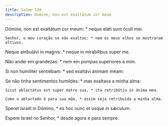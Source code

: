 ```yaml
---
title: Salmo 130
description: Domine, non est exaltatum cor meum
---
```


<div class="side-by-side not-content">

Dómine, non est exaltátum cor meum: * neque eláti sunt óculi mei.

    Senhor, o meu coração se não exaltou: * nem os meus olhos se mostraram
    altivos.

Neque ambulávi in magnis: * neque in mirabílibus super me.

Não andei em grandezas: * nem em pompas superiores a mim.

Si non humíliter sentiébam: * sed exaltávi ánimam meam:

Se não tinha sentimentos humildes: * mas exaltava a minha alma:

    Sicut ablactátus est super matre sua, * ita retribútio in ánima mea.

    Como o ablactado é para sua mãe, * assim seja retribuída a minha alma.

Speret Israël in Dómino, * ex hoc nunc et usque in sǽculum.

Espere Israel no Senhor, * desde agora e para sempre.

</div>
